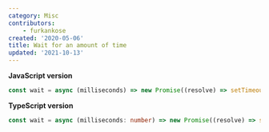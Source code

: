 ```yaml
---
category: Misc
contributors:
    - furkankose
created: '2020-05-06'
title: Wait for an amount of time
updated: '2021-10-13'
---
```


**JavaScript version**

```js wait.js
const wait = async (milliseconds) => new Promise((resolve) => setTimeout(resolve, milliseconds));
```

**TypeScript version**

```ts wait.ts
const wait = async (milliseconds: number) => new Promise((resolve) => setTimeout(resolve, milliseconds));
```
